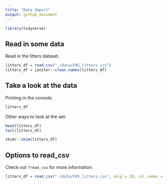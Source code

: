 ```yaml
---
title: "Data Import"
output: github_document
---
```


```r
library(tidyverse)
```

## Read in some data

Read in the litters dataset.

```r
litters_df = read_csv("./data/FAS_litters.csv")
litters_df = janitor::clean_names(litters_df)
```

## Take a look at the data

Printing in the console.

```r
litters_df
```

Other ways to look at the set:

```r
head(litters_df)
tail(litters_df)
```

```r
skimr::skim(litters_df)
```


## Options to read_csv
Check out `?read_csv` for more information.
```r
litters_df = read_csv("./data/FAS_litters.csv", skip = 10, col_names = FALSE, na = c("","NA", 999))
```


